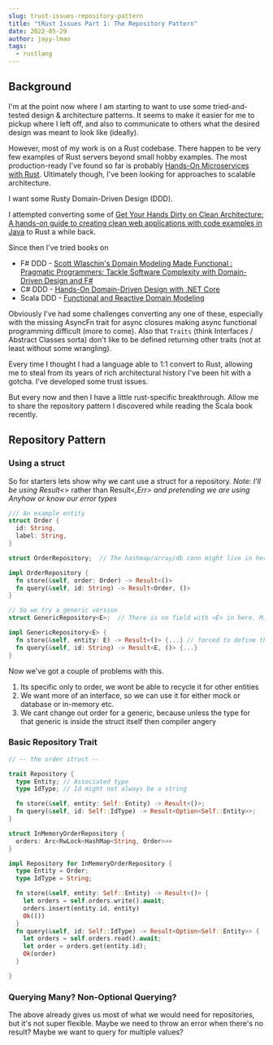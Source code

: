 ```yaml
---
slug: trust-issues-repository-pattern
title: "tRust Issues Part 1: The Repository Pattern"
date: 2022-05-29
author: jayy-lmao
tags:
  - rustlang
---
```


## Background

I'm at the point now where I am starting to want to use some tried-and-tested design & architecture patterns.
It seems to make it easier for me to pickup where I left off, and also to communicate to others what the desired design was meant to look like (ideally).

However, most of my work is on a Rust codebase. There happen to be very few examples of Rust servers beyond small hobby examples.
The most production-ready I've found so far is probably [Hands-On Microservices with Rust](https://www.packtpub.com/product/hands-on-microservices-with-rust/9781789342758).
Ultimately though, I've been looking for approaches to scalable architecture.

I want some Rusty Domain-Driven Design (DDD).

I attempted converting some of [Get Your Hands Dirty on Clean Architecture: A hands-on guide to creating clean web applications with code examples in Java](https://www.amazon.com/Hands-Dirty-Clean-Architecture-hands/dp/1839211962) to Rust a while back.

Since then I've tried books on

- F# DDD - [Scott Wlaschin's Domain Modeling Made Functional : Pragmatic Programmers: Tackle Software Complexity with Domain-Driven Design and F# ](https://www.amazon.com.au/Domain-Modeling-Made-Functional-Domain-Driven/dp/1680502549)
- C# DDD - [Hands-On Domain-Driven Design with .NET Core](https://www.packtpub.com/product/hands-on-domain-driven-design-with-net-core/9781788834094)
- Scala DDD - [Functional and Reactive Domain Modeling](https://www.manning.com/books/functional-and-reactive-domain-modeling)

Obviously I've had some challenges converting any one of these, especially with the missing AsyncFn trait for async closures making async functional programming difficult (more to come).
Also that `Traits` (think Interfaces / Abstract Classes sorta) don't like to be defined returning other traits (not at least without some wrangling).

Every time I thought I had a language able to 1:1 convert to Rust, allowing me to steal from its years of rich architectural history I've been hit with a gotcha.
I've developed some trust issues.

But every now and then I have a little rust-specific breakthrough. Allow me to share the repository pattern I discovered while reading the Scala book recently.

## Repository Pattern

### Using a struct

So for starters lets show why we cant use a struct for a repository.
_Note: I'll be using Result<_> rather than Result<_,Err> and pretending we are using Anyhow or know our error types_

```rust
/// An example entity
struct Order {
  id: String,
  label: String,
}

struct OrderRepository;  // The hashmap/array/db conn might live in here.

impl OrderRepository {
  fn store(&self, order: Order) -> Result<()>
  fn query(&self, id: String) -> Result<Order, ()>
}

// So we try a generic version
struct GenericRepository<E>;  // There is no field with <E> in here. Might not be with something like a DB or mock, so then compiler will complain.

impl GenericRepository<E> {
  fn store(&self, entity: E) -> Result<()> {...} // forced to define the implementation of storage here
  fn query(&self, id: String) -> Result<E, ()> {...}
}
```

Now we've got a couple of problems with this.

1. Its specific only to order, we wont be able to recycle it for other entities
2. We want more of an interface, so we can use it for either mock or database or in-memory etc.
3. We cant change out order for a generic, because unless the type for that generic is inside the struct itself then compiler angery

### Basic Repository Trait

```rust
// -- the order struct --

trait Repository {
  type Entity; // Associated type
  type IdType; // Id might not always be a string

  fn store(&self, entity: Self::Entity) -> Result<()>;
  fn query(&self, id: Self::IdType) -> Result<Option<Self::Entity>>;
}

struct InMemoryOrderRepository {
  orders: Arc<RwLock<HashMap<String, Order>>>
}

impl Repository for InMemoryOrderRepository {
  type Entity = Order;
  type IdType = String;

  fn store(&self, entity: Self::Entity) -> Result<()> {
    let orders = self.orders.write().await;
    orders.insert(entity.id, entity)
    Ok(())
  }
  fn query(&self, id: Self::IdType) -> Result<Option<Self::Entity>> {
    let orders = self.orders.read().await;
    let order = orders.get(entity.id);
    Ok(order)
  }

}
```

### Querying Many? Non-Optional Querying?

The above already gives us most of what we would need for repositories, but it's not super flexible.
Maybe we need to throw an error when there's no result? Maybe we want to query for multiple values?

